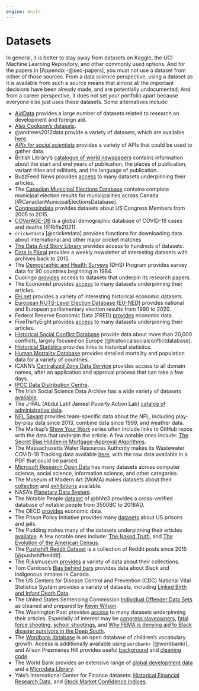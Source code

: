 ```yaml
---
engine: knitr
---
```


# Datasets {#sec-datasets}

In general, it is better to stay away from datasets on Kaggle, the UCI Machine Learning Repository, and other commonly used options. And for the papers in [Appendix -@sec-papers], you must not use a dataset from either of those sources. From a data science perspective, using a dataset as it is available from such a source means that almost all the important decisions have been already made, and are potentially undocumented. And from a career perspective, it does not set your portfolio apart because everyone else just uses these datasets. Some alternatives include:

- [AidData](https://www.aiddata.org/datasets) provides a large number of datasets related to research on development and foreign aid.
- [Alex Cookson's datasets](https://github.com/tacookson/data).
- @andrews2012data provide a variety of datasets, which are available [here](https://www.york.ac.uk/depts/maths/histstat/pml1/r/andrews.htm).
- [*APIs for social scientists*](https://bookdown.org/paul/apis_for_social_scientists/) provides a variety of APIs that could be used to gather data.
- British Library's [catalogue of world newspapers](https://bl.iro.bl.uk/concern/datasets/943bd083-6355-44a1-97eb-b8ff898f87d5?locale=en) contains information about the start and end years of publication, the places of publication, variant titles and editions, and the language of publication.
- BuzzFeed News provides [access](https://github.com/BuzzFeedNews/nics-firearm-background-checks) to many datasets underpinning their articles. 
- The [Canadian Municipal Elections Database](https://dataverse.scholarsportal.info/dataset.xhtml?persistentId=doi:10.5683/SP2/4MZJPQ) contains complete municipal election results for municipalities across Canada [@CanadianMunicipalElectionsDatabase].
- [Congressindata](https://www.congressindata.com) provides datasets about US Congress Members from 2005 to 2015.
- [COVerAGE-DB](https://osf.io/mpwjq/) is a global demographic database of COVID-19 cases and deaths [@Riffe2021].
- `cricketdata` [@cricketdata] provides functions for downloading data about international and other major cricket matches
- [The Data And Story Library](https://dasl.datadescription.com) provides access to hundreds of datasets.
- [Data Is Plural](https://www.data-is-plural.com) provides a weekly newsletter of interesting datasets with archives back to 2015.
- The [Demographic and Health Surveys](https://dhsprogram.com) (DHS) Program provides survey data for 90 countries beginning in 1984.
- Duolingo [provides](https://research.duolingo.com) access to datasets that underpin its research papers.
- The Economist provides [access](https://github.com/orgs/TheEconomist/repositories) to many datasets underpinning their articles.
- [EH.net](https://eh.net/databases/) provides a variety of interesting historical economic datasets. 
- [European NUTS-Level Election Database (EU-NED)](https://eu-ned.com) provides national and European parliamentary election results from 1990 to 2020.
- Federal Reserve Economic Data (FRED) [provides](https://fred.stlouisfed.org) economic data.
- FiveThirtyEight provides [access](https://github.com/fivethirtyeight/data) to many datasets underpinning their articles.
- [Historical Social Conflict Database](https://www.unicaen.fr/hiscod/accueil.html) provide data about more than 20,000 conflicts, largely focused on Europe [@historicalsocialconflictdatabase].
- [Historical Statistics](https://www.historicalstatistics.org/) provides links to historical statistics.
- [Human Mortality Database](https://www.mortality.org) provides detailed mortality and population data for a variety of countries.
- ICANN's [Centralized Zone Data Service](https://czds.icann.org/home) provides access to all domain names, after an application and approval process that can take a few days.
- [IPCC Data Distribution Centre](https://www.ipcc-data.org).
- The Irish Social Science Data Archive has a wide variety of datasets [available](https://www.ucd.ie/issda/data/).
- The J-PAL (Abdul Latif Jameel Poverty Action Lab) [catalog of administrative data](https://www.povertyactionlab.org/catalog-administrative-data-sets).
- [NFL Savant](http://nflsavant.com/index.php) provides team-specific data about the NFL, including play-by-play data since 2013, combine data since 1999, and weather data.
- The Markup's [Show Your Work](https://themarkup.org/series/show-your-work) series often include links to GitHub repos with the data that underpin the article. A few notable ones include: [The Secret Bias Hidden in Mortgage-Approval Algorithms](https://github.com/the-markup/investigation-redlining).
- The Massachusetts Water Resources Authority makes its Wastewater COVID-19 Tracking data available [here](https://www.mwra.com/biobot/biobotdata.htm), with the raw data available in a PDF that could be parsed.
- [Microsoft Research Open Data](https://msropendata.com) has many datasets across computer science, social science, information science, and other categories.
- The Museum of Modern Art (MoMA) makes datasets about their [collection](https://github.com/MuseumofModernArt/collection) and [exhibitions](https://github.com/MuseumofModernArt/exhibitions) available.
- NASA's [Planetary Data System](https://pds.nasa.gov).
- The Notable People [dataset](https://medialab.github.io/bhht-datascape/) of @bhht3 provides a cross-verified database of notable people from 3500BC to 2018AD.
- The OECD [provides](https://data.oecd.org) economic data.
- The Prison Policy Initiative provides many [datasets](https://www.prisonpolicy.org/data/) about US prisons and jails.
- The Pudding makes many of the datasets underpinning their articles [available](https://github.com/the-pudding/data). A few notable ones include: [The Naked Truth](https://github.com/the-pudding/data/tree/master/foundation-names), and [The Evolution of the American Census](https://github.com/the-pudding/data/tree/master/census-history).
- The [Pushshift Reddit Dataset](https://files.pushshift.io/reddit/) is a collection of Reddit posts since 2015 [@pushshiftreddit].
- The Rijksmuseum [provides](https://data.rijksmuseum.nl) a variety of data about their collections.
- Tom Cardoso's [Bias behind bars](https://www.theglobeandmail.com/canada/article-investigation-racial-bias-in-canadian-prison-risk-assessments/) provides data about Black and Indigenous inmates in Canada.
- The US Centers for Disease Control and Prevention (CDC) National Vital Statistics System provides a variety of datasets, including [Linked Birth and Infant Death Data](https://www.cdc.gov/nchs/nvss/linked-birth.htm#Two_Formats).
- The United States Sentencing Commission [Individual Offender Data Sets](https://www.ussc.gov/research/datafiles/commission-datafiles) as cleaned and prepared by [Kevin Wilson](https://kevinhayeswilson.com/data.html).
- The Washington Post provides [access](https://github.com/washingtonpost) to many datasets underpinning their articles. Especially of interest may be [congress slaveowners](https://github.com/washingtonpost/data-congress-slaveowners), [fatal force shooting](https://github.com/washingtonpost/data-police-shootings), [school shootings](https://github.com/washingtonpost/data-school-shootings), and [Why FEMA is denying aid to Black disaster survivors in the Deep South](https://github.com/wpinvestigative/fema_ihp_denials).
- The [Wordbank database](http://wordbank.stanford.edu) is an open database of children's vocabulary growth. Access is additionally available using `wordbankr` [@wordbankr], and Alison Presmanes Hill provides useful [background](https://apreshill.github.io/data-vis-labs-2018/03-colors.html) and [cleaning code](https://apreshill.github.io/data-vis-labs-2018/03a-meow-cleaning.html).
- The World Bank provides an extensive range of [global development data](https://data.worldbank.org) and a [Microdata Library](https://microdata.worldbank.org/index.php/home/).
- Yale's International Center for Finance datasets: [Historical Financial Research Data](https://som.yale.edu/centers/international-center-for-finance/data/historical-financial-research-data), and [Stock Market Confidence Indices](https://som.yale.edu/centers/international-center-for-finance/data/stock-market-confidence-indices).




